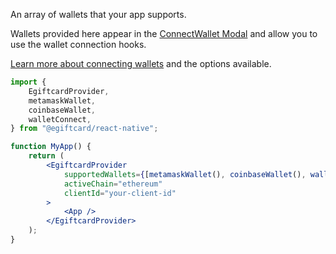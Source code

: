 An array of wallets that your app supports.

Wallets provided here appear in the [ConnectWallet Modal](/react-native/v0/components/ConnectWallet) and allow you to use
the wallet connection hooks.

[Learn more about connecting wallets](/react-native/v0/connecting-wallets) and the options available.

```jsx
import {
	EgiftcardProvider,
	metamaskWallet,
	coinbaseWallet,
	walletConnect,
} from "@egiftcard/react-native";

function MyApp() {
	return (
		<EgiftcardProvider
			supportedWallets={[metamaskWallet(), coinbaseWallet(), walletConnect()]}
			activeChain="ethereum"
			clientId="your-client-id"
		>
			<App />
		</EgiftcardProvider>
	);
}
```
